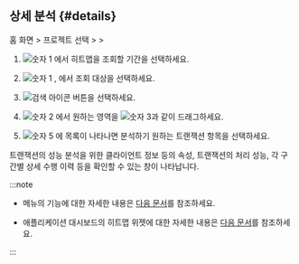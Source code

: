 ## 상세 분석 {#details}

홈 화면 &gt; 프로젝트 선택 &gt; <Cmdname sid="side_analysis" className="uitext" /> &gt; <Cmdname sid="side_hitmap" className="uitext" />

<ImgLang img='tx-hitmap.png' desc='히트맵' />

1. ![숫자 1](/img/number-01.png) <Cmdname sid="time_selector" className="uitext" /> 에서 히트맵을 조회할 기간을 선택하세요.

1. ![숫자 1](/img/number-01.png) <Cmdname sid="option_type" className="uitext" />, <Cmdname sid="application" className="uitext" />에서 조회 대상을 선택하세요.

1. ![검색 아이콘](/img/ico-btn-search.png) 버튼을 선택하세요.

1. ![숫자 2](/img/number-02.png) <Cmdname sid="hitmap_transaction" className="uitext" />에서 원하는 영역을 ![숫자 3](/img/number-03.png)과 같이 드래그하세요.

1. ![숫자 5](/img/number-05.png) <Cmdname sid="trace_list" className="uitext" />에 목록이 나타나면 분석하기 원하는 트랜잭션 항목을 선택하세요.

트랜잭션의 성능 분석을 위한 클라이언트 정보 등의 속성, 트랜잭션의 처리 성능, 각 구간별 상세 수행 이력 등을 확인할 수 있는 <Cmdname sid="TTL06527" className="uitext" /> 창이 나타납니다.

:::note

* <Cmdname sid="side_hitmap" className="uitext" /> 메뉴의 기능에 대한 자세한 내용은 [다음 문서](trs-view#details)를 참조하세요.

* 애플리케이션 대시보드의 히트맵 위젯에 대한 자세한 내용은 [다음 문서](dashboard-hitmap-trace)를 참조하세요.

:::